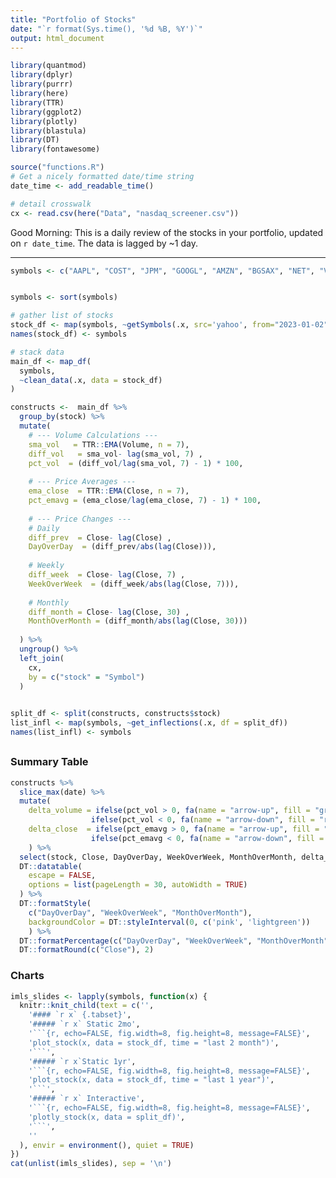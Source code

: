 ```yaml
---
title: "Portfolio of Stocks"
date: "`r format(Sys.time(), '%d %B, %Y')`"
output: html_document
---
```

```r
library(quantmod)
library(dplyr)
library(purrr)
library(here)
library(TTR)
library(ggplot2)
library(plotly)
library(blastula)
library(DT)
library(fontawesome)

source("functions.R")
# Get a nicely formatted date/time string
date_time <- add_readable_time()

# detail crosswalk
cx <- read.csv(here("Data", "nasdaq_screener.csv"))
```
Good Morning: This is a daily review of the stocks in your portfolio, updated on `r date_time`. The data is lagged by ~1 day.

---
```r

symbols <- c("AAPL", "COST", "JPM", "GOOGL", "AMZN", "BGSAX", "NET", "VUG", "MSFT", "PRWCX", "NVDA", "DODGX", "PRGTX", "VOO", "VEIRX", "VTSAX", "BYDDY", "VWILX", "V", "VDADX", "QQQM", "QQQ", "VYM", "SCHD", "O", "TSM", "BABA", "VDE", "NBIS", "GELYF", "BA", "EL", "TCMD")


symbols <- sort(symbols)

# gather list of stocks 
stock_df <- map(symbols, ~getSymbols(.x, src='yahoo', from="2023-01-02", auto.assign=FALSE))
names(stock_df) <- symbols

# stack data
main_df <- map_df(
  symbols,
  ~clean_data(.x, data = stock_df)
) 

constructs <-  main_df %>% 
  group_by(stock) %>% 
  mutate(
    # --- Volume Calculations --- 
    sma_vol   = TTR::EMA(Volume, n = 7),
    diff_vol   = sma_vol- lag(sma_vol, 7) ,
    pct_vol  = (diff_vol/lag(sma_vol, 7) - 1) * 100,
    
    # --- Price Averages ---
    ema_close  = TTR::EMA(Close, n = 7),
    pct_emavg = (ema_close/lag(ema_close, 7) - 1) * 100,
    
    # --- Price Changes ---
    # Daily 
    diff_prev  = Close- lag(Close) ,
    DayOverDay  = (diff_prev/abs(lag(Close))),
    
    # Weekly
    diff_week  = Close- lag(Close, 7) ,
    WeekOverWeek  = (diff_week/abs(lag(Close, 7))),
    
    # Monthly
    diff_month = Close- lag(Close, 30) ,
    MonthOverMonth = (diff_month/abs(lag(Close, 30)))
    
  ) %>% 
  ungroup() %>% 
  left_join(
    cx,
    by = c("stock" = "Symbol")
  )
  

split_df <- split(constructs, constructs$stock)
list_infl <- map(symbols, ~get_inflections(.x, df = split_df))
names(list_infl) <- symbols

```
##  {.tabset}

### Summary Table
```r
constructs %>% 
  slice_max(date) %>% 
  mutate(
    delta_volume = ifelse(pct_vol > 0, fa(name = "arrow-up", fill = "green"), 
                  ifelse(pct_vol < 0, fa(name = "arrow-down", fill = "red"), "")),
    delta_close  = ifelse(pct_emavg > 0, fa(name = "arrow-up", fill = "green"), 
                  ifelse(pct_emavg < 0, fa(name = "arrow-down", fill = "red"), ""))
    ) %>% 
  select(stock, Close, DayOverDay, WeekOverWeek, MonthOverMonth, delta_volume, delta_close) %>% 
  DT::datatable(
    escape = FALSE,
    options = list(pageLength = 30, autoWidth = TRUE)
  ) %>% 
  DT::formatStyle(
    c("DayOverDay", "WeekOverWeek", "MonthOverMonth"),
    backgroundColor = DT::styleInterval(0, c('pink', 'lightgreen'))
    ) %>% 
  DT::formatPercentage(c("DayOverDay", "WeekOverWeek", "MonthOverMonth"),1) %>% 
  DT::formatRound(c("Close"), 2)

```

### Charts {.tabset}
```r

imls_slides <- lapply(symbols, function(x) {
  knitr::knit_child(text = c('',
    '#### `r x` {.tabset}',
    '##### `r x` Static 2mo',
    '```{r, echo=FALSE, fig.width=8, fig.height=8, message=FALSE}',
    'plot_stock(x, data = stock_df, time = "last 2 month")',
    '```',
    '##### `r x`Static 1yr',
    '```{r, echo=FALSE, fig.width=8, fig.height=8, message=FALSE}',
    'plot_stock(x, data = stock_df, time = "last 1 year")',
    '```',
    '##### `r x` Interactive',
    '```{r, echo=FALSE, fig.width=8, fig.height=8, message=FALSE}',
    'plotly_stock(x, data = split_df)',
    '```',
    ''
  ), envir = environment(), quiet = TRUE)
})
cat(unlist(imls_slides), sep = '\n')
```

